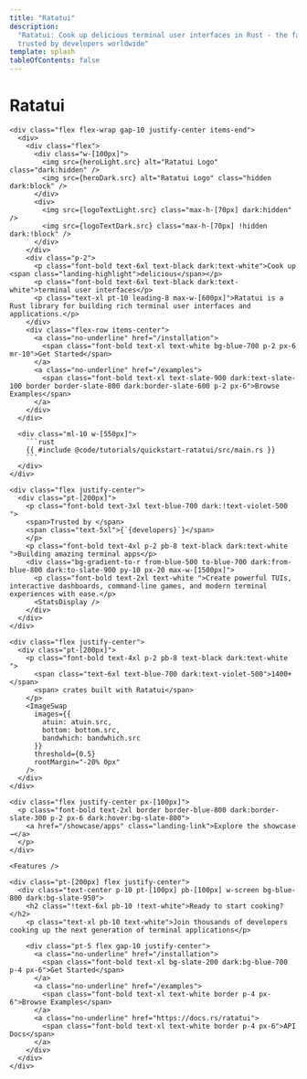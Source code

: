 ```yaml
---
title: "Ratatui"
description:
  "Ratatui: Cook up delicious terminal user interfaces in Rust - the fast, lightweight TUI library
  trusted by developers worldwide"
template: splash
tableOfContents: false
---
```




<div class="py-8 mb-30 flex justify-center landing-mono">
  <div>
    <h1>Ratatui</h1>
    <RandomDots
      gridSize={15}
      numClusters={15}
      dotsPerCluster={100}
      clusterRadius={120}
      dotSize={3}
      pattern="random"
      opacity={0.2}
      fixed={true}
      colors={['#64748b', '#f1f5f9', '#64748b', '#334155']}
    />

    <div class="flex flex-wrap gap-10 justify-center items-end">
      <div>
        <div class="flex">
          <div class="w-[100px]">
            <img src={heroLight.src} alt="Ratatui Logo" class="dark:hidden" />
            <img src={heroDark.src} alt="Ratatui Logo" class="hidden dark:block" />
          </div>
          <div>
            <img src={logoTextLight.src} class="max-h-[70px] dark:hidden" />
            <img src={logoTextDark.src} class="max-h-[70px] !hidden dark:!block" />
          </div>
        </div>
        <div class="p-2">
          <p class="font-bold text-6xl text-black dark:text-white">Cook up <span class="landing-highlight">delicious</span></p>
          <p class="font-bold text-6xl text-black dark:text-white">terminal user interfaces</p>
          <p class="text-xl pt-10 leading-8 max-w-[600px]">Ratatui is a Rust library for building rich terminal user interfaces and applications.</p>
        </div>
        <div class="flex-row items-center">
          <a class="no-underline" href="/installation">
            <span class="font-bold text-xl text-white bg-blue-700 p-2 px-6 mr-10">Get Started</span>
          </a>
          <a class="no-underline" href="/examples">
            <span class="font-bold text-xl text-slate-900 dark:text-slate-100 border border-slate-800 dark:border-slate-600 p-2 px-6">Browse Examples</span>
          </a>
        </div>
      </div>

      <div class="ml-10 w-[550px]">
        ```rust
        {{ #include @code/tutorials/quickstart-ratatui/src/main.rs }}
        ```
      </div>
    </div>

    <div class="flex justify-center">
      <div class="pt-[200px]">
        <p class="font-bold text-3xl text-blue-700 dark:!text-violet-500 ">
        <span>Trusted by </span>
        <span class="text-5xl">{`{developers}`}</span>
        </p>
        <p class="font-bold text-4xl p-2 pb-8 text-black dark:text-white ">Building amazing terminal apps</p>
        <div class="bg-gradient-to-r from-blue-500 to-blue-700 dark:from-blue-800 dark:to-slate-900 py-10 px-20 max-w-[1500px]">
          <p class="font-bold text-2xl text-white ">Create powerful TUIs, interactive dashboards, command-line games, and modern terminal experiences with ease.</p>
          <StatsDisplay />
        </div>
      </div>
    </div>

    <div class="flex justify-center">
      <div class="pt-[200px]">
        <p class="font-bold text-4xl p-2 pb-8 text-black dark:text-white ">
          <span class="text-6xl text-blue-700 dark:text-violet-500">1400+</span>
          <span> crates built with Ratatui</span>
        </p>
        <ImageSwap 
          images={{
            atuin: atuin.src,
            bottom: bottom.src,
            bandwhich: bandwhich.src
          }}
          threshold={0.5}
          rootMargin="-20% 0px"
        />
      </div>
    </div>
  
    <div class="flex justify-center px-[100px]">
      <p class="font-bold text-2xl border border-blue-800 dark:border-slate-300 p-2 px-6 dark:hover:bg-slate-800">
        <a href="/showcase/apps" class="landing-link">Explore the showcase →</a>
      </p>
    </div>

    <Features />

    <div class="pt-[200px] flex justify-center">
      <div class="text-center p-10 pt-[100px] pb-[100px] w-screen bg-blue-800 dark:bg-slate-950">
        <h2 class="!text-6xl pb-10 !text-white">Ready to start cooking?</h2>
        <p class="text-xl pb-10 text-white">Join thousands of developers cooking up the next generation of terminal applications</p>

        <div class="pt-5 flex gap-10 justify-center">
          <a class="no-underline" href="/installation">
            <span class="font-bold text-xl bg-slate-200 dark:bg-blue-700 p-4 px-6">Get Started</span>
          </a>
          <a class="no-underline" href="/examples">
            <span class="font-bold text-xl text-white border p-4 px-6">Browse Examples</span>
          </a>
          <a class="no-underline" href="https://docs.rs/ratatui">
            <span class="font-bold text-xl text-white border p-4 px-6">API Docs</span>
          </a>
        </div>
      </div>
    </div>

  </div>
</div>
